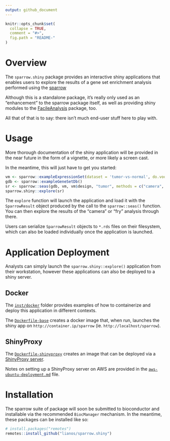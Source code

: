 ```yaml
---
output: github_document
---
```


<!-- README.md is generated from README.Rmd. Please edit that file -->

```r
knitr::opts_chunk$set(
  collapse = TRUE,
  comment = "#>",
  fig.path = "README-"
)
```

# Overview

The `sparrow.shiny` package provides an interactive shiny applications that
enables users to explore the results of a gene set enrichment analysis performed
using the [sparrow][]

Although this is a standalone package, it's really only used as an "enhancement"
to the sparrow package itself, as well as providing shiny modules to the
[FacileAnalysis][] package, too.

All that of that is to say: there isn't much end-user stuff here to play with.

[sparrow]: https://github.com/lianos/sparrow/actions
[FacileAnalysis]: https://github.com/facilebio/FacileAnalysis

# Usage

More thorough documentation of the shiny application will be provided in the
near future in the form of a vignette, or more likely a screen cast.

In the meantime, this will just have to get you started:

```r
vm <- sparrow::exampleExpressionSet(dataset = 'tumor-vs-normal', do.voom = TRUE)
gdb <- sparrow::exampleGeneSetDb()
sr <- sparrow::seas(gdb, vm, vm$design, "tumor", methods = c("camera", "fry"))
sparrow.shiny::explore(sr)
```

The `explore` function will launch the application and load it with the
`SparrowResult` object produced by the call to the `sparrow::seas()` function.
You can then explore the results of the "camera" or "fry" analysis through
there.

Users can serialize `SparrowResult` objects to `*.rds` files on their
filesystem, which can also be loaded individually once the application is
launched.

# Application Deployment

Analysts can simply launch the `sparrow.shiny::explore()` application from
their workstation, however these applications can also be deployed to a shiny
server.

## Docker

The [`inst/docker`](inst/docker) folder provides examples of how to containerize
and deploy this application in different contexts.

The [`Dockerfile-base`](inst/docker/Dockerfile-base) creates a
docker image that, when run, launches the shiny app on
`http://container.ip/sparrow` (ie. `http://localhost/sparrow`).

## ShinyProxy

The [`Dockerfile-shinyproxy`](inst/docker/Dockerfile-shinyproxy)
creates an image that can be deployed via a
[ShinyProxy server](https://www.shinyproxy.io/).

Notes on setting up a ShinyProxy server on AWS are provided in the
[`aws-ubuntu-deployment.md`](inst/docker/aws-ubuntu-deployment.md) file.

# Installation

The sparrow suite of package will soon be submitted to bioconductor and
installable via the recommended `BiocManager` mechanism. In the meantime, these
packages can be installed like so:

```r
# install.packages("remotes")
remotes::install_github("lianos/sparrow.shiny")
```
